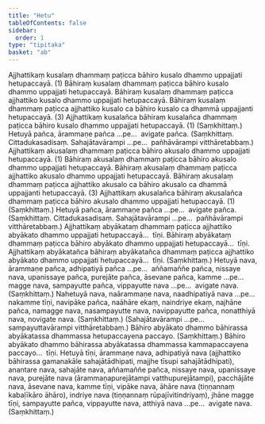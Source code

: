 ```yaml
---
title: "Hetu"
tableOfContents: false
sidebar:
  order: 1
type: "tipitaka"
basket: "ab"
---
```



<DynamicBreadcrumb />

<Division number="84">

<Paragraph number="2185">
Ajjhattikaṃ kusalaṃ dhammaṃ paṭicca bāhiro kusalo dhammo uppajjati hetupaccayā. (1)
</Paragraph>

<Paragraph number="2186">
Bāhiraṃ kusalaṃ dhammaṃ paṭicca bāhiro kusalo dhammo uppajjati hetupaccayā. Bāhiraṃ kusalaṃ dhammaṃ paṭicca ajjhattiko kusalo dhammo uppajjati hetupaccayā. Bāhiraṃ kusalaṃ dhammaṃ paṭicca ajjhattiko kusalo ca bāhiro kusalo ca dhammā uppajjanti hetupaccayā. (3)
</Paragraph>

<Paragraph number="2187">
Ajjhattikaṃ kusalañca bāhiraṃ kusalañca dhammaṃ paṭicca bāhiro kusalo dhammo uppajjati hetupaccayā. (1) (Saṃkhittaṃ.)
</Paragraph>

</Division>
<Division number="85">

<Paragraph number="2188">
Hetuyā pañca, ārammaṇe pañca …pe…  avigate pañca. (Saṃkhittaṃ. Cittadukasadisaṃ. Sahajātavārampi …pe…  pañhāvārampi vitthāretabbaṃ.)
</Paragraph>

</Division>
<Division number="86">

<Paragraph number="2189">
Ajjhattikaṃ akusalaṃ dhammaṃ paṭicca bāhiro akusalo dhammo uppajjati hetupaccayā. (1)
</Paragraph>

<Paragraph number="2190">
Bāhiraṃ akusalaṃ dhammaṃ paṭicca bāhiro akusalo dhammo uppajjati hetupaccayā. Bāhiraṃ akusalaṃ dhammaṃ paṭicca ajjhattiko akusalo dhammo uppajjati hetupaccayā. Bāhiraṃ akusalaṃ dhammaṃ paṭicca ajjhattiko akusalo ca bāhiro akusalo ca dhammā uppajjanti hetupaccayā. (3)
</Paragraph>

<Paragraph number="2191">
Ajjhattikaṃ akusalañca bāhiraṃ akusalañca dhammaṃ paṭicca bāhiro akusalo dhammo uppajjati hetupaccayā. (1) (Saṃkhittaṃ.)
</Paragraph>

</Division>
<Division number="87">

<Paragraph number="2192">
Hetuyā pañca, ārammaṇe pañca …pe…  avigate pañca. (Saṃkhittaṃ. Cittadukasadisaṃ. Sahajātavārampi …pe…  pañhāvārampi vitthāretabbaṃ.)
</Paragraph>

</Division>
<Division number="88">

<Paragraph number="2193">
Ajjhattikaṃ abyākataṃ dhammaṃ paṭicca ajjhattiko abyākato dhammo uppajjati hetupaccayā…  tīṇi.
</Paragraph>

<Paragraph number="2194">
Bāhiraṃ abyākataṃ dhammaṃ paṭicca bāhiro abyākato dhammo uppajjati hetupaccayā…  tīṇi.
</Paragraph>

<Paragraph number="2195">
Ajjhattikaṃ abyākatañca bāhiraṃ abyākatañca dhammaṃ paṭicca ajjhattiko abyākato dhammo uppajjati hetupaccayā…  tīṇi. (Saṃkhittaṃ.)
</Paragraph>

</Division>
<Division number="89">

<Paragraph number="2196">
Hetuyā nava, ārammaṇe pañca, adhipatiyā pañca …pe…  aññamaññe pañca, nissaye nava, upanissaye pañca, purejāte pañca, āsevane pañca, kamme …pe…  magge nava, sampayutte pañca, vippayutte nava …pe…  avigate nava. (Saṃkhittaṃ.)
</Paragraph>

<Paragraph number="2197">
Nahetuyā nava, naārammaṇe nava, naadhipatiyā nava …pe…  nakamme tīṇi, navipāke pañca, naāhāre ekaṃ, naindriye ekaṃ, najhāne pañca, namagge nava, nasampayutte nava, navippayutte pañca, nonatthiyā nava, novigate nava. (Saṃkhittaṃ.)
</Paragraph>

<Paragraph number="2198">
(Sahajātavārampi …pe…  sampayuttavārampi vitthāretabbaṃ.)
</Paragraph>

</Division>
<Division number="90">

<Paragraph number="2199">
Bāhiro abyākato dhammo bāhirassa abyākatassa dhammassa hetupaccayena paccayo. (Saṃkhittaṃ.)
</Paragraph>

<Paragraph number="2200">
Bāhiro abyākato dhammo bāhirassa abyākatassa dhammassa kammapaccayena paccayo…  tīṇi.
</Paragraph>

</Division>
<Division number="91">

<Paragraph number="2201">
Hetuyā tīṇi, ārammaṇe nava, adhipatiyā nava (ajjhattiko bāhirassa gamanakāle sahajātādhipati, majjhe tīsupi sahajātādhipati), anantare nava, sahajāte nava, aññamaññe pañca, nissaye nava, upanissaye nava, purejāte nava (ārammaṇapurejātampi vatthupurejātampi), pacchājāte nava, āsevane nava, kamme tīṇi, vipāke nava, āhāre nava (tiṇṇannaṃ kabaḷīkāro āhāro), indriye nava (tiṇṇannaṃ rūpajīvitindriyaṃ), jhāne magge tīṇi, sampayutte pañca, vippayutte nava, atthiyā nava …pe…  avigate nava. (Saṃkhittaṃ.)
</Paragraph>
</Division>